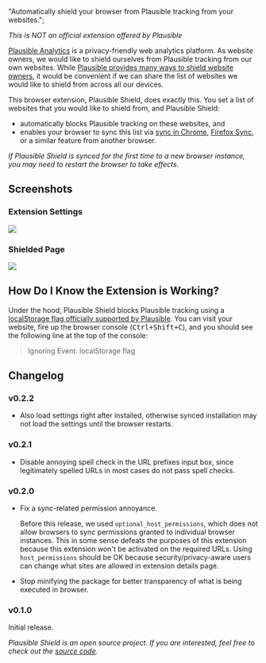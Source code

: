   "Automatically shield your browser from Plausible tracking from your websites.";

_This is NOT an official extension offered by Plausible_

[Plausible Analytics][] is a privacy-friendly web analytics platform. As website owners, we would
like to shield ourselves from Plausible tracking from our own websites. While [Plausible provides
many ways to shield website owners](https://plausible.io/docs/excluding), it would be convenient if
we can share the list of websites we would like to shield from across all our devices.

This browser extension, Plausible Shield, does exactly this. You set a list of websites that you
would like to shield from, and Plausible Shield:

- automatically blocks Plausible tracking on these websites, and
- enables your browser to sync this list via [sync in
  Chrome](https://support.google.com/chrome/answer/185277?hl=en&co=GENIE.Platform%3DDesktop),
  [Firefox Sync](https://www.mozilla.org/en-US/firefox/features/sync/), or a similar feature from
  another browser.

_If Plausible Shield is synced for the first time to a new browser instance, you may need to
restart the browser to take effects._

## Screenshots

### Extension Settings

![](./screenshots/options.png)

### Shielded Page

![](./screenshots/page.png)

## How Do I Know the Extension is Working?

Under the hood, Plausible Shield blocks Plausible tracking using a [localStorage flag officially
supported by Plausible](https://plausible.io/docs/excluding-localstorage). You can visit your
website, fire up the browser console (<kbd>Ctrl+Shift+C</kbd>), and you should see the following
line at the top of the console:

> Ignoring Event: localStorage flag

## Changelog

### v0.2.2

- Also load settings right after installed, otherwise synced installation may not load the settings until the browser restarts.

### v0.2.1

- Disable annoying spell check in the URL prefixes input box, since legitimately spelled URLs in
  most cases do not pass spell checks.

### v0.2.0

- Fix a sync-related permission annoyance.

  Before this release, we used `optional_host_permissions`, which does not allow browsers to sync
  permissions granted to individual browser instances. This in some sense defeats the purposes of
  this extension because this extension won't be activated on the required URLs. Using
  `host_permissions` should be OK because security/privacy-aware users can change what sites are
  allowed in extension details page.

- Stop minifying the package for better transparency of what is being executed in browser.

### v0.1.0

Initial release.

_Plausible Shield is an open source project. If you are interested, feel free to check out the
[source code](https://github.com/8hobbies/plausible-shield)._

[Plausible Analytics]: https://www.plausible.io
